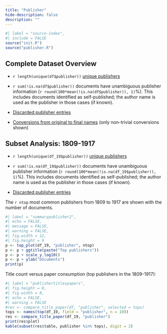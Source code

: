 ```yaml
--- 
title: "Publisher"
hide-description: false
description: ""
---
```


```r
#| label = "source-index",
#| include = FALSE
source("init.R")
source("publisher.R")
```

## Complete Dataset Overview

 * `r length(unique(df$publisher))` [unique publishers](dataTable/data_table.html?path=../output.tables/publisher_accepted.csv)

 * `r sum(!is.na(df$publisher))` documents have unambiguous publisher information (`r round(100*mean(!is.na(df$publisher)), 1)`%). This includes documents identified as self-published; the author name is used as the publisher in those cases (if known).

 * [Discarded publisher entries](dataTable/data_table.html?path=../output.tables/publisher_discarded.csv)

 * [Conversions from original to final names](dataTable/data_table.html?path=../output.tables/publisher_conversion_nontrivial.csv) (only non-trivial conversions shown)

## Subset Analysis: 1809-1917

 * `r length(unique(df_19$publisher))` [unique publishers](dataTable/data_table.html?path=../output.tables/publisher_accepted_19.csv)

 * `r sum(!is.na(df_19$publisher))` documents have unambiguous publisher information (`r round(100*mean(!is.na(df_19$publisher)), 1)`%). This includes documents identified as self-published; the author name is used as the publisher in those cases (if known).


 * [Discarded publisher entries](dataTable/data_table.html?path=../output.tables/publisher_discarded_19.csv)


The `r ntop` most common publishers from 1809 to 1917 are shown with the number of documents. 

```r
#| label = "summarypublisher2",
#| echo = FALSE,
#| message = FALSE,
#| warning = FALSE,
#| fig.width = 12,
#| fig.height = 9
p <- top_plot(df_19, "publisher", ntop)
p <- p + ggtitle(paste("Top publishers"))
p <- p + scale_y_log10()
p <- p + ylab("Documents")
print(p)
```



Title count versus paper consumption (top publishers in the 1809-1917):

```r
#| label = "publishertitlespapers",
#| fig.height = 8,
#| fig.width = 8,
#| echo = FALSE,
#| warning = FALSE
#res <- compare_title_paper(df, "publisher", selected = tops)
tops <- names(top(df_19, field = "publisher", n = 10))
res <- compare_title_paper(df_19, "publisher")
print(res$plot)  
kable(subset(res$table, publisher %in% tops), digit = 2)
```








